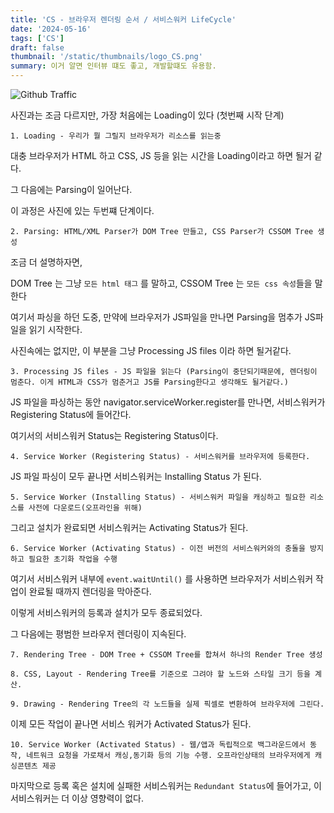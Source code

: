 ```yaml
---
title: 'CS - 브라우저 렌더링 순서 / 서비스워커 LifeCycle'
date: '2024-05-16'
tags: ['CS']
draft: false
thumbnail: '/static/thumbnails/logo_CS.png'
summary: 이거 알면 인터뷰 떄도 좋고, 개발할떄도 유용함.
---
```


![Github Traffic](https://user-images.githubusercontent.com/59503331/185799625-606d2027-7685-4a8e-b3fa-95cbdac2c355.png)

사진과는 조금 다르지만, 가장 처음에는 Loading이 있다 (첫번째 시작 단계)

`1. Loading - 우리가 뭘 그릴지 브라우저가 리소스를 읽는중`

대충 브라우저가 HTML 하고 CSS, JS 등을 읽는 시간을 Loading이라고 하면 될거 같다.

그 다음에는 Parsing이 일어난다.

이 과정은 사진에 있는 두번쨰 단계이다.

`2. Parsing: HTML/XML Parser가 DOM Tree 만들고, CSS Parser가 CSSOM Tree 생성`

조금 더 설명하자면,

DOM Tree 는 그냥 `모든 html 태그` 를 말하고, CSSOM Tree 는 `모든 css 속성`들을 말한다

여기서 파싱을 하던 도중, 만약에 브라우저가 JS파일을 만나면 Parsing을 멈추가 JS파일을 읽기 시작한다.

사진속에는 없지만, 이 부분을 그냥 Processing JS files 이라 하면 될거같다.

`3. Processing JS files - JS 파일을 읽는다 (Parsing이 중단되기때문에, 렌더링이 멈춘다. 이게 HTML과 CSS가 멈춘거고 JS를 Parsing한다고 생각해도 될거같다.)`

JS 파일을 파싱하는 동안 navigator.serviceWorker.register를 만나면, 서비스워커가 Registering Status에 들어간다.

여기서의 서비스워커 Status는 Registering Status이다.

`4. Service Worker (Registering Status) - 서비스워커를 브라우저에 등록한다. `

JS 파일 파싱이 모두 끝나면 서비스워커는 Installing Status 가 된다.

`5. Service Worker (Installing Status) - 서비스워커 파일을 캐싱하고 필요한 리소스를 사전에 다운로드(오프라인을 위해)`

그리고 설치가 완료되면 서비스워커는 Activating Status가 된다.

`6. Service Worker (Activating Status) - 이전 버전의 서비스워커와의 충돌을 방지하고 필요한 초기화 작업을 수행`

여기서 서비스워커 내부에 `event.waitUntil()` 를 사용하면 브라우저가 서비스워커 작업이 완료될 때까지 렌더링을 막아준다.

이렇게 서비스워커의 등록과 설치가 모두 종료되었다.

그 다음에는 평범한 브라우저 렌더링이 지속된다.

`7. Rendering Tree - DOM Tree + CSSOM Tree를 합쳐서 하나의 Render Tree 생성`

`8. CSS, Layout - Rendering Tree를 기준으로 그려야 할 노드와 스타일 크기 등을 계산.`

`9. Drawing - Rendering Tree의 각 노드들을 실제 픽셀로 변환하여 브라우저에 그린다.`

이제 모든 작업이 끝나면 서비스 워커가 Activated Status가 된다.

`10. Service Worker (Activated Status) - 웹/앱과 독립적으로 백그라운드에서 동작, 네트워크 요청을 가로채서 캐싱,동기화 등의 기능 수행. 오프라인상태의 브라우저에게 캐싱콘텐츠 제공`

마지막으로 등록 혹은 설치에 실패한 서비스워커는 `Redundant Status`에 들어가고, 이 서비스워커는 더 이상 영향력이 없다.
